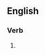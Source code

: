 ==English==

===Verb===
{{head|en|present participle}}

# {{present participle of|mobilize|lang=en|nocat=1}}
